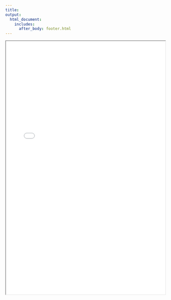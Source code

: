 ```yaml
---
title:
output: 
  html_document:
    includes:
      after_body: footer.html
---
```


<html>
  <body>
    <iframe src="cv_fv_eng.pdf" width="100%" height="800px">
    </iframe>
  </body>
</html>